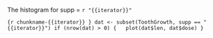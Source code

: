 
The histogram for supp = `r "{{iterator}}"`

```{r chunkname-{{iterator}} }
dat <- subset(ToothGrowth, supp == "{{iterator}}")
if (nrow(dat) > 0) {
  plot(dat$len, dat$dose)
}
```

\newpage

